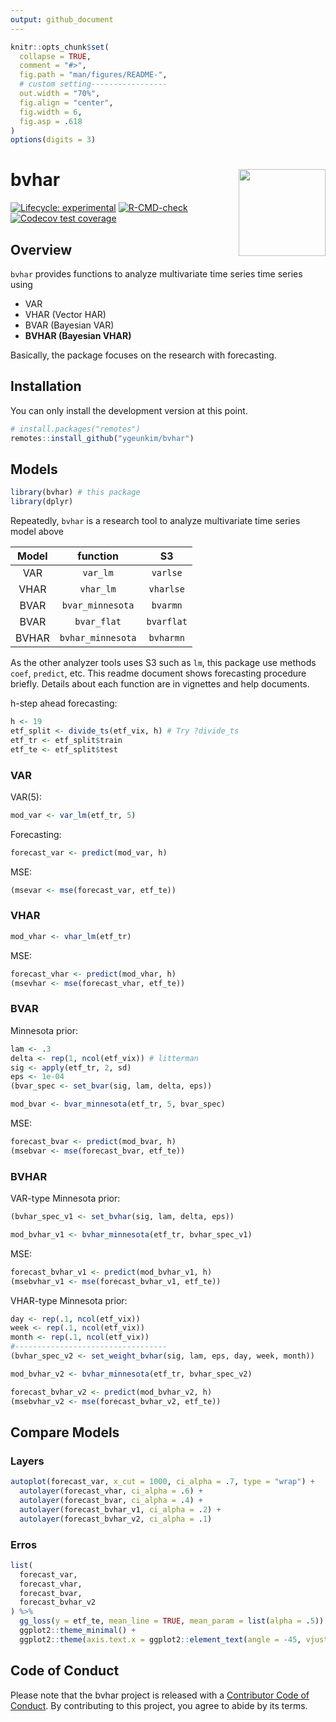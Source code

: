 ```yaml
---
output: github_document
---
```


<!-- README.md is generated from README.Rmd. Please edit that file -->

```r
knitr::opts_chunk$set(
  collapse = TRUE,
  comment = "#>",
  fig.path = "man/figures/README-",
  # custom setting-----------------
  out.width = "70%",
  fig.align = "center",
  fig.width = 6,
  fig.asp = .618
)
options(digits = 3)
```

# bvhar <img src='man/figures/logo.png' align="right" height="139" />

<!-- badges: start -->
[![Lifecycle: experimental](https://img.shields.io/badge/lifecycle-experimental-orange.svg)](https://lifecycle.r-lib.org/articles/stages.html#experimental)
[![R-CMD-check](https://github.com/ygeunkim/bvhar/workflows/R-CMD-check/badge.svg)](https://github.com/ygeunkim/bvhar/actions)
[![Codecov test coverage](https://codecov.io/gh/ygeunkim/bvhar/branch/master/graph/badge.svg?token=umidjitjiK)](https://codecov.io/gh/ygeunkim/bvhar?branch=master)
<!-- badges: end -->

## Overview

`bvhar` provides functions to analyze multivariate time series time series using

- VAR
- VHAR (Vector HAR)
- BVAR (Bayesian VAR)
- **BVHAR (Bayesian VHAR)**

Basically, the package focuses on the research with forecasting.

## Installation

You can only install the development version at this point.

```r
# install.packages("remotes")
remotes::install_github("ygeunkim/bvhar")
```

## Models

```r
library(bvhar) # this package
library(dplyr)
```

Repeatedly, `bvhar` is a research tool to analyze multivariate time series model above

| Model | function | S3 |  
|:-----:|:--------:|:--:|  
| VAR | `var_lm` | `varlse` |  
| VHAR | `vhar_lm` | `vharlse` |  
| BVAR | `bvar_minnesota` | `bvarmn` |  
| BVAR | `bvar_flat` | `bvarflat` |  
| BVHAR | `bvhar_minnesota` | `bvharmn` |  

As the other analyzer tools uses S3 such as `lm`, this package use methods `coef`, `predict`, etc.
This readme document shows forecasting procedure briefly.
Details about each function are in vignettes and help documents.

h-step ahead forecasting:

```r
h <- 19
etf_split <- divide_ts(etf_vix, h) # Try ?divide_ts
etf_tr <- etf_split$train
etf_te <- etf_split$test
```

### VAR

VAR(5):

```r
mod_var <- var_lm(etf_tr, 5)
```

Forecasting:

```r
forecast_var <- predict(mod_var, h)
```

MSE:

```r
(msevar <- mse(forecast_var, etf_te))
```

### VHAR

```r
mod_vhar <- vhar_lm(etf_tr)
```

MSE:

```r
forecast_vhar <- predict(mod_vhar, h)
(msevhar <- mse(forecast_vhar, etf_te))
```

### BVAR

Minnesota prior:

```r
lam <- .3
delta <- rep(1, ncol(etf_vix)) # litterman
sig <- apply(etf_tr, 2, sd)
eps <- 1e-04
(bvar_spec <- set_bvar(sig, lam, delta, eps))
```

```r
mod_bvar <- bvar_minnesota(etf_tr, 5, bvar_spec)
```

MSE:

```r
forecast_bvar <- predict(mod_bvar, h)
(msebvar <- mse(forecast_bvar, etf_te))
```

### BVHAR

VAR-type Minnesota prior:

```r
(bvhar_spec_v1 <- set_bvhar(sig, lam, delta, eps))
```

```r
mod_bvhar_v1 <- bvhar_minnesota(etf_tr, bvhar_spec_v1)
```

MSE:

```r
forecast_bvhar_v1 <- predict(mod_bvhar_v1, h)
(msebvhar_v1 <- mse(forecast_bvhar_v1, etf_te))
```

VHAR-type Minnesota prior:

```r
day <- rep(.1, ncol(etf_vix))
week <- rep(.1, ncol(etf_vix))
month <- rep(.1, ncol(etf_vix))
#----------------------------------
(bvhar_spec_v2 <- set_weight_bvhar(sig, lam, eps, day, week, month))
```

```r
mod_bvhar_v2 <- bvhar_minnesota(etf_tr, bvhar_spec_v2)
```

```r
forecast_bvhar_v2 <- predict(mod_bvhar_v2, h)
(msebvhar_v2 <- mse(forecast_bvhar_v2, etf_te))
```

## Compare Models

### Layers

```r
autoplot(forecast_var, x_cut = 1000, ci_alpha = .7, type = "wrap") +
  autolayer(forecast_vhar, ci_alpha = .6) +
  autolayer(forecast_bvar, ci_alpha = .4) +
  autolayer(forecast_bvhar_v1, ci_alpha = .2) +
  autolayer(forecast_bvhar_v2, ci_alpha = .1)
```

### Erros

```r
list(
  forecast_var,
  forecast_vhar,
  forecast_bvar,
  forecast_bvhar_v2
) %>% 
  gg_loss(y = etf_te, mean_line = TRUE, mean_param = list(alpha = .5)) +
  ggplot2::theme_minimal() +
  ggplot2::theme(axis.text.x = ggplot2::element_text(angle = -45, vjust = -1))
```


## Code of Conduct
  
  Please note that the bvhar project is released with a [Contributor Code of Conduct](https://contributor-covenant.org/version/2/0/CODE_OF_CONDUCT.html). By contributing to this project, you agree to abide by its terms.
